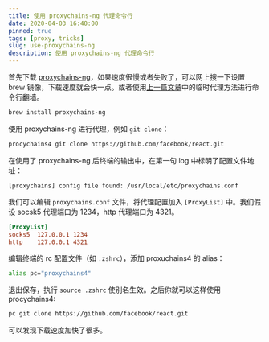 ```yaml
---
title: 使用 proxychains-ng 代理命令行
date: 2020-04-03 16:40:00
pinned: true
tags: [proxy, tricks]
slug: use-proxychains-ng
description: 使用 proxychains-ng 代理命令行
---
```


首先下载 [proxychains-ng](https://formulae.brew.sh/formula/proxychains-ng)，如果速度很慢或者失败了，可以网上搜一下设置 brew 镜像，下载速度就会快一点。或者使用[上一篇文章](/blogs/failed-to-connect-to-raw-githubusercontent)中的临时代理方法进行命令行翻墙。

```bash
brew install proxychains-ng
```

使用 proxychains-ng 进行代理，例如 `git clone`：

```bash
procychains4 git clone https://github.com/facebook/react.git
```

在使用了 proxychains-ng 后终端的输出中，在第一句 log 中标明了配置文件地址：

```
[proxychains] config file found: /usr/local/etc/proxychains.conf
```

我们可以编辑 `proxychains.conf` 文件，将代理配置加入 `[ProxyList]` 中。我们假设 socsk5 代理端口为 1234，http 代理端口为 4321。

```toml
[ProxyList] 
socks5  127.0.0.1 1234
http    127.0.0.1 4321
```

编辑终端的 rc 配置文件（如 `.zshrc`），添加 proxuchains4 的 alias：

```bash
alias pc="proxychains4"
```

退出保存，执行 `source .zshrc` 使别名生效。之后你就可以这样使用 procychains4:

```bash
pc git clone https://github.com/facebook/react.git
```

可以发现下载速度加快了很多。
